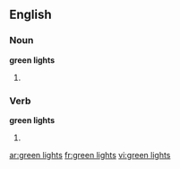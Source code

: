 ==English==

===Noun===
'''green lights'''

# {{plural of|[[green light]]}}

===Verb===
'''green lights'''

# {{third-person singular of|[[green light]]}}

[[ar:green lights]]
[[fr:green lights]]
[[vi:green lights]]